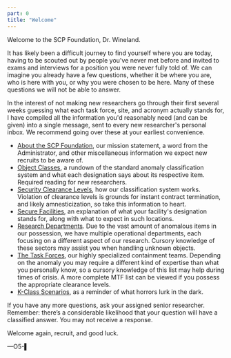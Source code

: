 ```yaml
---
part: 0
title: "Welcome"
---
```


Welcome to the SCP Foundation, Dr. Wineland.

It has likely been a difficult journey to find yourself where
you are today, having to be scouted out by people you've
never met before and invited to exams and interviews for a
position you were never fully told of. We can imagine you
already have a few questions, whether it be where you are, who
is here with you, or why you were chosen to be here. Many of
these questions we will not be able to answer.

In the interest of not making new researchers go through their
first several weeks guessing what each task force, site, and
acronym actually stands for, I have compiled all the information
you'd reasonably need (and can be given) into a single
message, sent to every new researcher's personal inbox. We
recommend going over these at your earliest convenience.

- [About the SCP Foundation](/orientation/about), our mission statement, a word from the Administrator, and other miscellaneous information we expect new recruits to be aware of.
- [Object Classes](/orientation/object-classes), a rundown of the standard anomaly classification system and what each designation says about its respective item. Required reading for new researchers.
- [Security Clearance Levels](/orientation/clearance-levels), how our classification system works. Violation of clearance levels is grounds for instant contract termination, and likely amnesticization, so take this information to heart.
- [Secure Facilities](/orientation/secure-facilities), an explanation of what your facility's designation stands for, along with what to expect in such locations.
- [Research Departments](/orientation/research-departments). Due to the vast amount of anomalous items in our possession, we have multiple operational departments, each focusing on a different aspect of our research. Cursory knowledge of these sectors may assist you when handling unknown objects.
- [The Task Forces](/orientation/task-forces), our highly specialized containment teams. Depending on the anomaly you may require a different kind of expertise than what you personally know, so a cursory knowledge of this list may help during times of crisis. A more complete MTF list can be viewed if you possess the appropriate clearance levels.
- [K-Class Scenarios](/orientation/k-class), as a reminder of what horrors lurk in the dark.

If you have any more questions, ask your assigned senior
researcher. Remember: there’s a considerable likelihood that
your question will have a classified answer. You may not receive
a response.

Welcome again, recruit, and good luck.

—O5-▌
